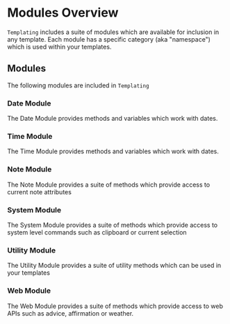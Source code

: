 
# Modules Overview

`Templating` includes a suite of modules which are available for inclusion in any template. Each module has a specific category (aka "namespace") which is used within your templates.

## Modules

The following modules are included in `Templating`

### Date Module

The <Link href="templating-modules-date" alt="Date Module"> Date Module </Link> provides methods and variables which work with dates.

### Time Module

The <Link href="templating-modules-time" alt="Time Module">Time Module </Link> provides methods and variables which work with dates.

### Note Module

The <Link href="templating-modules-note" alt="Note Module">Note Module</Link> provides a suite of methods which provide access to current note attributes

### System Module

The <Link href="templating-modules-system" alt="System Module">System Module</Link> provides a suite of methods which provide access to system level commands such as clipboard or current selection

### Utility Module

The <Link href="templating-modules-utility" alt="Utility Module">Utility Module</Link> provides a suite of utility methods which can be used in your templates

### Web Module

The <Link href="templating-modules-web" alt="Web Module">Web Module</Link> provides a suite of methods which provide access to web APIs such as advice, affirmation or weather.
